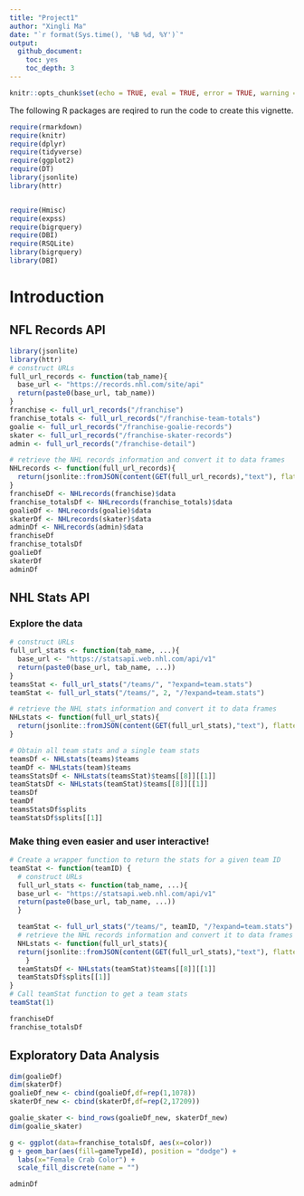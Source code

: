 ```yaml
---
title: "Project1"
author: "Xingli Ma"
date: "`r format(Sys.time(), '%B %d, %Y')`"
output:
  github_document:
    toc: yes
    toc_depth: 3
---       
```


```r
knitr::opts_chunk$set(echo = TRUE, eval = TRUE, error = TRUE, warning = FALSE, message = FALSE, cache = TRUE)
```         

The following R packages are reqired to run the code to create this vignette.    

```r
require(rmarkdown)
require(knitr)
require(dplyr)
require(tidyverse)
require(ggplot2)
require(DT)
library(jsonlite)
library(httr)


require(Hmisc)
require(expss)
require(bigrquery)
require(DBI)
require(RSQLite)
library(bigrquery)
library(DBI)
```             


# Introduction      

## NFL Records API         

```r
library(jsonlite)
library(httr)
# construct URLs
full_url_records <- function(tab_name){
  base_url <- "https://records.nhl.com/site/api"
  return(paste0(base_url, tab_name))
}
franchise <- full_url_records("/franchise")
franchise_totals <- full_url_records("/franchise-team-totals")
goalie <- full_url_records("/franchise-goalie-records")
skater <- full_url_records("/franchise-skater-records")
admin <- full_url_records("/franchise-detail")
```       

```r
# retrieve the NHL records information and convert it to data frames
NHLrecords <- function(full_url_records){
  return(jsonlite::fromJSON(content(GET(full_url_records),"text"), flatten=TRUE))
}
franchiseDf <- NHLrecords(franchise)$data
franchise_totalsDf <- NHLrecords(franchise_totals)$data
goalieDf <- NHLrecords(goalie)$data
skaterDf <- NHLrecords(skater)$data
adminDf <- NHLrecords(admin)$data
franchiseDf
franchise_totalsDf
goalieDf
skaterDf
adminDf
```   


## NHL Stats API   

### Explore the data     

```r
# construct URLs
full_url_stats <- function(tab_name, ...){
  base_url <- "https://statsapi.web.nhl.com/api/v1"
  return(paste0(base_url, tab_name, ...))
}
teamsStat <- full_url_stats("/teams/", "?expand=team.stats")
teamStat <- full_url_stats("/teams/", 2, "/?expand=team.stats")

# retrieve the NHL stats information and convert it to data frames
NHLstats <- function(full_url_stats){
  return(jsonlite::fromJSON(content(GET(full_url_stats),"text"), flatten=TRUE))
}

# Obtain all team stats and a single team stats
teamsDf <- NHLstats(teams)$teams
teamDf <- NHLstats(team)$teams
teamsStatsDf <- NHLstats(teamsStat)$teams[[8]][[1]]
teamStatsDf <- NHLstats(teamStat)$teams[[8]][[1]]
teamsDf
teamDf
teamsStatsDf$splits
teamStatsDf$splits[[1]]
```   


### Make thing even easier and user interactive!   

```r
# Create a wrapper function to return the stats for a given team ID
teamStat <- function(teamID) {
  # construct URLs
  full_url_stats <- function(tab_name, ...){
  base_url <- "https://statsapi.web.nhl.com/api/v1"
  return(paste0(base_url, tab_name, ...))
  }

  teamStat <- full_url_stats("/teams/", teamID, "/?expand=team.stats")
  # retrieve the NHL records information and convert it to data frames
  NHLstats <- function(full_url_stats){
  return(jsonlite::fromJSON(content(GET(full_url_stats),"text"), flatten=TRUE))
    }
  teamStatsDf <- NHLstats(teamStat)$teams[[8]][[1]]
  teamStatsDf$splits[[1]]
}
# Call teamStat function to get a team stats
teamStat(1)
```   

```r
franchiseDf
franchise_totalsDf
```


## Exploratory Data Analysis
```r
dim(goalieDf)
dim(skaterDf)
goalieDf_new <- cbind(goalieDf,df=rep(1,1078))
skaterDf_new <- cbind(skaterDf,df=rep(2,17209))

goalie_skater <- bind_rows(goalieDf_new, skaterDf_new)
dim(goalie_skater)
```   

```r
g <- ggplot(data=franchise_totalsDf, aes(x=color))
g + geom_bar(aes(fill=gameTypeId), position = "dodge") +
  labs(x="Female Crab Color") + 
  scale_fill_discrete(name = "")
```   

```r
adminDf
```









